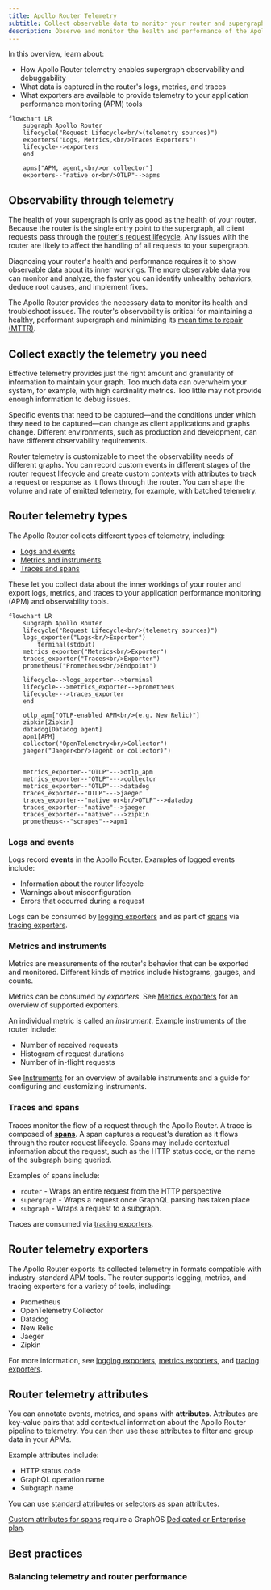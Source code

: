 ```yaml
---
title: Apollo Router Telemetry
subtitle: Collect observable data to monitor your router and supergraph
description: Observe and monitor the health and performance of the Apollo Router and the supergraph by collecting and exporting telemetry logs, metrics, and traces
---
```



In this overview, learn about:
- How Apollo Router telemetry enables supergraph observability and debuggability
- What data is captured in the router's logs, metrics, and traces
- What exporters are available to provide telemetry to your application performance monitoring (APM) tools

```mermaid
flowchart LR
    subgraph Apollo Router
    lifecycle("Request Lifecycle<br/>(telemetry sources)")
    exporters("Logs, Metrics,<br/>Traces Exporters")
    lifecycle-->exporters
    end

    apms["APM, agent,<br/>or collector"]
    exporters--"native or<br/>OTLP"-->apms

```

## Observability through telemetry

The health of your supergraph is only as good as the health of your router. Because the router is the single entry point to the supergraph, all client requests pass through the [router's request lifecycle](../../customizations/overview#the-request-lifecycle). Any issues with the router are likely to affect the handling of all requests to your supergraph.

Diagnosing your router's health and performance requires it to show observable data about its inner workings. The more observable data you can monitor and analyze, the faster you can identify unhealthy behaviors, deduce root causes, and implement fixes.

The Apollo Router provides the necessary data to monitor its health and troubleshoot issues. The router's observability is critical for maintaining a healthy, performant supergraph and minimizing its [mean time to repair (MTTR)](https://en.wikipedia.org/wiki/Mean_time_to_repair). 
 
## Collect exactly the telemetry you need

Effective telemetry provides just the right amount and granularity of information to maintain your graph. Too much data can overwhelm your system, for example, with high cardinality metrics. Too little may not provide enough information to debug issues.

Specific events that need to be captured&mdash;and the conditions under which they need to be captured&mdash;can change as client applications and graphs change. Different environments, such as production and development, can have different observability requirements.

Router telemetry is customizable to meet the observability needs of different graphs. You can record custom events in different stages of the router request lifecycle and create custom contexts with [attributes](#router-telemetry-attributes) to track a request or response as it flows through the router. You can shape the volume and rate of emitted telemetry, for example, with batched telemetry.

## Router telemetry types

The Apollo Router collects different types of telemetry, including:

* [Logs and events](#logs-and-events)
* [Metrics and instruments](#metrics-and-instruments)
* [Traces and spans](#traces-and-spans)

These let you collect data about the inner workings of your router and export logs, metrics, and traces to your application performance monitoring (APM) and observability tools.

```mermaid
flowchart LR
    subgraph Apollo Router
    lifecycle("Request Lifecycle<br/>(telemetry sources)")
    logs_exporter("Logs<br/>Exporter")
        terminal(stdout)
    metrics_exporter("Metrics<br/>Exporter")
    traces_exporter("Traces<br/>Exporter")
    prometheus("Prometheus<br/>Endpoint")

    lifecycle-->logs_exporter-->terminal
    lifecycle--->metrics_exporter-->prometheus
    lifecycle--->traces_exporter
    end

    otlp_apm["OTLP-enabled APM<br/>(e.g. New Relic)"]
    zipkin[Zipkin]
    datadog[Datadog agent]
    apm1[APM]
    collector("OpenTelemetry<br/>Collector")
    jaeger("Jaeger<br/>(agent or collector)")


    metrics_exporter--"OTLP"--->otlp_apm
    metrics_exporter--"OTLP"--->collector
    metrics_exporter--"OTLP"--->datadog
    traces_exporter--"OTLP"--->jaeger
    traces_exporter--"native or<br/>OTLP"-->datadog
    traces_exporter--"native"-->jaeger
    traces_exporter--"native"--->zipkin
    prometheus<--"scrapes"-->apm1

```

### Logs and events

Logs record **events** in the Apollo Router. Examples of logged events include:

* Information about the router lifecycle
* Warnings about misconfiguration
* Errors that occurred during a request

Logs can be consumed by [logging exporters](./exporters/logging/overview) and as part of [spans](#traces-and-spans) via [tracing exporters](./exporters/tracing/overview). 

### Metrics and instruments

Metrics are measurements of the router's behavior that can be exported and monitored. Different kinds of metrics include histograms, gauges, and counts. 

Metrics can be consumed by _exporters_. See [Metrics exporters](./exporters/metrics/overview) for an overview of supported exporters.

An individual metric is called an _instrument_. Example instruments of the router include:

* Number of received requests 
* Histogram of request durations
* Number of in-flight requests

See [Instruments](./instrumentation/instruments) for an overview of available instruments and a guide for configuring and customizing instruments.

### Traces and spans

Traces monitor the flow of a request through the Apollo Router. A trace is composed of [**spans**](./instrumentation/spans). A span captures a request's duration as it flows through the router request lifecycle. Spans may include contextual information about the request, such as the HTTP status code, or the name of the subgraph being queried.

Examples of spans include:

* `router` - Wraps an entire request from the HTTP perspective
* `supergraph` - Wraps a request once GraphQL parsing has taken place
* `subgraph` - Wraps a request to a subgraph.

Traces are consumed via [tracing exporters](./exporters/tracing/overview).

## Router telemetry exporters

The Apollo Router exports its collected telemetry in formats compatible with industry-standard APM tools. The router supports logging, metrics, and tracing exporters for a variety of tools, including:

* Prometheus
* OpenTelemetry Collector
* Datadog
* New Relic
* Jaeger
* Zipkin

For more information, see [logging exporters](./exporters/logging/overview), [metrics exporters](./exporters/metrics/overview), and [tracing exporters](./exporters/tracing/overview).

## Router telemetry attributes

You can annotate events, metrics, and spans with **attributes**. Attributes are key-value pairs that add contextual information about the Apollo Router pipeline to telemetry. You can then use these attributes to filter and group data in your APMs.

Example attributes include:

* HTTP status code
* GraphQL operation name
* Subgraph name

You can use [standard attributes](./instrumentation/standard-attributes) or [selectors](./instrumentation/selectors) as span attributes.

<PremiumFeature>

[Custom attributes for spans](./instrumentation/spans/#attributes) require a GraphOS [Dedicated or Enterprise plan](https://www.apollographql.com/pricing#observability).

</PremiumFeature>

## Best practices

### Balancing telemetry and router performance

<TelemetryPerformanceNote/>
